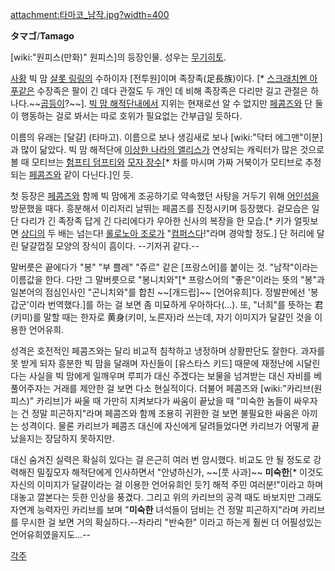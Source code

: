 attachment:타마코_남작.jpg?width=400

'''タマゴ'''/'''Tamago'''

[wiki:"원피스(만화)" 원피스]의 등장인물. 성우는 [[무기히토]].

[[사황]] 빅 맘 [[샬롯 링링]]의 수하이자 [전투원]이며 족장족(足長族)이다. [* [[스크래치멘 아푸]]같은 수장족은 팔이 긴 데다 관절도 두 개인 데 비해 족장족은 다리만 길고 관절은 하나다.~~[[곱등이]]?~~]. [[빅 맘 해적단]]내에서 지위는 현재로선 알 수 없지만 [[페콤즈]]와 단 둘이 행동하는 걸로 봐서는 따로 호위가 필요없는 간부급일 듯하다.

이름의 유래는 [달걀] (타마고). 이름으로 보나 생김새로 보나 [wiki:"닥터 에그맨"이분]과 많이 닮았다. 빅 맘 해적단에 [[이상한 나라의 앨리스]]가 연상되는 캐릭터가 많은 것으로 볼 때 모티브는 [[험프티 덤프티]]와 [[모자 장수]][* 차를 마시며 가짜 거북이가 모티브로 추정되는 [[페콤즈]]와 같이 다닌다.]인 듯.

첫 등장은 [[페콤즈]]와 함께 빅 맘에게 조공하기로 약속했던 사탕을 거두기 위해 [[어인섬]]을 방문했을 때다. 흥분해서 이리저리 날뛰는 페콤즈를 진정시키며 등장했다. 겉모습은 일단 다리가 긴 족장족 답게 긴 다리에다가 우아한 신사의 복장을 한 모습.[* 키가 얼핏보면 [[상디]]의 두 배는 넘는다! [[롤로노아 조로]]가 "[[컴퍼스]]다!"라며 경악할 정도.] 단 허리에 달린 달걀껍질 모양의 장식이 흠이다. --기저귀 같다.--

말버릇은 끝에다가 "봉" "부 쁠레" "쥬르" 같은 [프랑스어]를 붙이는 것. "남작"이라는 이름값을 한다. 다만 그 말버릇으로 "봉니치와"[* 프랑스어의 "좋은"이라는 뜻의 "봉"과 일본어의 점심인사인 "곤니치와"를 합친 ~~[개드립]~~ [언어유희]다. 정발판에선 '봉갑군'이라 번역했다.]를 하는 걸 보면 좀 미묘하게 우아하다(...). 또, "너희"를 뜻하는 君(키미)를 말할 때는 한자로 黄身(키미, 노른자)라 쓰는데, 자기 이미지가 달걀인 것을 이용한 언어유희.

성격은 호전적인 페콤즈와는 달리 비교적 침착하고 냉정하며 상황판단도 잘한다. 과자를 못 받게 되자 흥분한 빅 맘을 달래며 자신들이 [유스타스 키드] 때문에 재정난에 시달린다는 사실을 빅 맘에게 일깨우며 루피가 대신 주겠다는 보물을 넘겨받는 대신 자비를 베풀어주자는 거래를 제안한 걸 보면 다소 현실적이다. 더불어 페콤즈와 [wiki:"카리브(원피스)" 카리브]가 싸울 때 가만히 지켜보다가 싸움이 끝났을 때 "미숙한 놈들이 싸우자는 건 정말 피곤하지"라며 페콤즈와 함께 조용히 귀환한 걸 보면 불필요한 싸움은 아끼는 성격이다. 물론 카리브가 페콤즈 대신에 자신에게 달려들었다면 카리브가 어떻게 끝났을지는 장담하지 못하지만.

대신 숨겨진 실력은 확실히 있다는 걸 은근히 여러 번 암시했다. 비교도 안 될 정도로 강력해진 밀짚모자 해적단에게 인사하면서 "안녕하신가, ~~[풋 사과]~~ '''미숙한'''[* 이것도 자신의 이미지가 달걀이라는 걸 이용한 언어유희인 듯?] 해적 주민 여러분!"이라고 하며 대놓고 깔본다는 듯한 인상을 풍겼다. 그리고 위의 카리브의 공격 때도 바보지만 그래도 자연계 능력자인 카리브를 보며 "'''미숙한''' 녀석들이 덤비는 건 정말 피곤하지"라며 카리브를 무시한 걸 보면 거의 확실하다.--차라리 "반숙한" 이라고 하는게 훨씬 더 어필성있는 언어유희였을지도...--


[[각주]]
